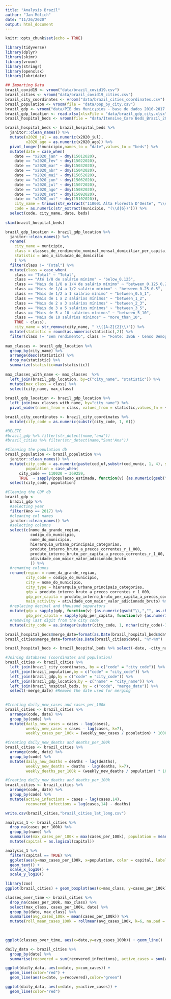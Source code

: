 ```yaml
---
title: "Analysis Brazil"
author: "Jan Mölich"
date: "11/26/2020"
output: html_document
---
```


```r
knitr::opts_chunk$set(echo = TRUE)
```

```r
library(tidyverse)
library(dplyr)
library(skimr)
library(vroom)
library(stringr)
library(openxlsx)
library(lubridate)
```


```r

## Importing Data
brazil_covid19 <- vroom("data/brazil_covid19.csv")
brazil_cities <- vroom("data/brazil_covid19_cities.csv")
brazil_city_coordinates <- vroom("data/brazil_cities_coordinates.csv")
brazil_population <- vroom(file = "data/pop_by_city.csv")
brazil_gdp <- vroom("data/PIB dos Munic¡pios - base de dados 2010-2017.csv")
brazil_gdp_location <- read.xlsx(xlsxFile = "data/brazil_gdp_city.xlsx", fillMergedCells = TRUE, colNames = TRUE) 
brazil_hospital_beds <- vroom(file = "data/Itensive_Care Beds_Brazil_2020.csv", delim=';')

brazil_hospital_beds <- brazil_hospital_beds %>% 
  janitor::clean_names() %>% 
  mutate(x2020_jul = as.numeric(x2020_jul),
         x2020_ago = as.numeric(x2020_ago)) %>% 
  pivot_longer(!municipio,names_to = "date",values_to = "beds") %>% 
  mutate(date = case_when(
    date == "x2020_jan" ~ dmy(15012020),
    date == "x2020_fev" ~ dmy(15022020),
    date == "x2020_mar" ~ dmy(15032020),
    date == "x2020_abr" ~ dmy(15042020),
    date == "x2020_mai" ~ dmy(15052020),
    date == "x2020_jun" ~ dmy(15062020),
    date == "x2020_jul" ~ dmy(15072020),
    date == "x2020_ago" ~ dmy(15082020),
    date == "x2020_set" ~ dmy(15092020),
    date == "x2020_out" ~ dmy(15102020)),
    city_name = trimws(str_extract("110001 Alta Floresta D'Oeste", "\\s.*"),"l"),
    code = as.numeric(str_extract(municipio, "(\\d{6})"))) %>% 
  select(code, city_name, date, beds)
  
skim(brazil_hospital_beds)

brazil_gdp_location <- brazil_gdp_location %>% 
  janitor::clean_names() %>% 
  rename(
    city_name = municipio,
    class = classes_de_rendimento_nominal_mensal_domiciliar_per_capita,
    statistic = ano_x_situacao_do_domicilio
    ) %>% 
  filter(class != "Total") %>% 
  mutate(class = case_when(
    class == "Total" ~ "Total",
    class == "Até 1/8 de salário mínimo" ~ "below_0.125",
    class == "Mais de 1/8 a 1/4 de salário mínimo" ~ "between_0.125_0.25",
    class == "Mais de 1/4 a 1/2 salário mínimo" ~ "between_0.25_0.5",
    class == "Mais de 1/2 a 1 salário mínimo" ~ "between_0.5_1",
    class == "Mais de 1 a 2 salários mínimos" ~ "between_1_2",
    class == "Mais de 2 a 3 salários mínimos" ~ "between_2_3",
    class == "Mais de 3 a 5 salários mínimos" ~ "between_3_5",
    class == "Mais de 5 a 10 salários mínimos" ~ "between_5_10",
    class == "Mais de 10 salários mínimos" ~ "more_than_10",
    TRUE ~ class),
    city_name = str_remove(city_name, " \\([A-Z]{2}\\)")) %>% 
  mutate(statistic = round(as.numeric(statistic),2)) %>% 
  filter(class != "Sem rendimento", class != "Fonte: IBGE - Censo Demográfico") 
  
max_classes <- brazil_gdp_location %>% 
  group_by(city_name) %>% 
  arrange(desc(statistic)) %>% 
  drop_na(statistic) %>% 
  summarize(statistic=max(statistic))
  
max_classes_with_name <- max_classes  %>% 
  left_join(brazil_gdp_location, by=c("city_name", "statistic")) %>% 
  mutate(max_class = class) %>% 
  select(city_name, max_class)
  
brazil_gdp_location <- brazil_gdp_location %>% 
  left_join(max_classes_with_name, by="city_name") %>% 
  pivot_wider(names_from = class, values_from = statistic,values_fn = {mean})

brazil_city_coordinates <- brazil_city_coordinates %>% 
  mutate(city_code = as.numeric(substr(city_code, 1, 6)))

#DELETE
#brazil_gdp %>% filter(str_detect(nome,"ana"))
#brazil_cities %>% filter(str_detect(name,"Sant'Ana"))

#Cleaning the population db
brazil_population <- brazil_population %>% 
  janitor::clean_names() %>% 
  mutate(city_code = as.numeric(paste(cod_uf,substr(cod_munic, 1, 4), sep = "")), 
         population = case_when(
      city_code == 110020 ~ 369259,
      TRUE  ~ sapply(populacao_estimada, function(v) {as.numeric(gsub("\\.","", as.character(v)))}))) %>% 
  select(city_code, population)

#Cleaning the GDP db
brazil_gdp <- 
  brazil_gdp %>% 
  #selecting year
  filter(Ano == 2017) %>%
  #cleaning col names
  janitor::clean_names() %>% 
  #selecting columns
  select(c(nome_da_grande_regiao,
           codigo_do_municipio,
           nome_do_municipio,
           hierarquia_urbana_principais_categorias,
           produto_interno_bruto_a_precos_correntes_r_1_000,
           produto_interno_bruto_per_capita_a_precos_correntes_r_1_00,
           atividade_com_maior_valor_adicionado_bruto
           )) %>% 
  #renaming columns
  rename(region = nome_da_grande_regiao,
         city_code = codigo_do_municipio,
         city = nome_do_municipio,
         city_type = hierarquia_urbana_principais_categorias,
         gdp = produto_interno_bruto_a_precos_correntes_r_1_000,
         gdp_per_capita = produto_interno_bruto_per_capita_a_precos_correntes_r_1_00,
         main_activity = atividade_com_maior_valor_adicionado_bruto) %>% 
  #replacing decimal and thousand separators
  mutate(gdp = sapply(gdp, function(v) {as.numeric(gsub("\\,","", as.character(v)))}),
         gdp_per_capita = sapply(gdp_per_capita, function(v) {as.numeric(gsub("\\,","", as.character(v)))})) %>% 
  #removing last digit from the city code
  mutate(city_code = as.integer(substr(city_code, 1, nchar(city_code)-1)))

brazil_hospital_beds$merge_date=format(as.Date(brazil_hospital_beds$date), "%Y-%m")
brazil_cities$merge_date=format(as.Date(brazil_cities$date), "%Y-%m")

brazil_hospital_beds <- brazil_hospital_beds %>% select(-date, -city_name) #remove uneccessary columns

#Joining databases (coordinates and population)
brazil_cities <- brazil_cities %>% 
  left_join(brazil_city_coordinates, by = c("code" = "city_code")) %>% 
  left_join(brazil_population,by = c("code" = "city_code")) %>% 
  left_join(brazil_gdp,by = c("code" = "city_code")) %>% 
  left_join(brazil_gdp_location,by = c("name" = "city_name")) %>% 
  left_join(brazil_hospital_beds, by = c("code", "merge_date")) %>% 
  select(-merge_date) #Remove the date used for merging
  

#Creating daily_new_cases and cases_per_100k
brazil_cities <- brazil_cities %>% 
  arrange(code, date) %>% 
  group_by(code) %>% 
  mutate(daily_new_cases = cases - lag(cases),
         weekly_new_cases = cases - lag(cases, k=7),
         weekly_cases_per_100k = (weekly_new_cases / population) * 100000)

#Creating daily_new_deaths and deaths_per_100k
brazil_cities <- brazil_cities %>% 
  arrange(code, date) %>% 
  group_by(code) %>% 
  mutate(daily_new_deaths = deaths - lag(deaths),
         weekly_new_deaths = deaths - lag(deaths, k=7),
         weekly_deaths_per_100k = (weekly_new_deaths / population) * 100000)

#Creating daily_new_deaths and deaths_per_100k
brazil_cities <- brazil_cities %>% 
  arrange(code, date) %>% 
  group_by(code) %>% 
  mutate(active_infections = cases - lag(cases,14),
         recovered_infections = lag(cases,14) - deaths)

write.csv(brazil_cities,"brazil_cities_lat_long.csv")
```

```r

analysis_1 <- brazil_cities %>% 
  drop_na(cases_per_100k) %>% 
  group_by(name) %>% 
  summarise(max_cases_per_100k = max(cases_per_100k), population = mean(population), capital = mean(capital)) %>% 
  mutate(capital = as.logical(capital))

analysis_1 %>% 
  filter(capital == TRUE) %>% 
  ggplot(aes(y=max_cases_per_100k, x=population, color = capital, label = name)) + geom_point() +
  geom_text() + 
  scale_x_log10() +
  scale_y_log10()
```

```r
library(zoo)
ggplot(brazil_cities) + geom_boxplot(aes(x=max_class, y=cases_per_100k), alpha=0.02)

classes_over_time <- brazil_cities %>% 
  drop_na(cases_per_100k, max_class) %>% 
  select(max_class, cases_per_100k, date) %>% 
  group_by(date, max_class) %>% 
  summarise(avg_cases_100k = mean(cases_per_100k)) %>% 
  mutate(roll_mean_cases_100k = rollmean(avg_cases_100k, k=6, na.pad = T))
  
  

ggplot(classes_over_time, aes(x=date,y=avg_cases_100k)) + geom_line()
```
```r
daily_data <- brazil_cities %>% 
  group_by(date) %>% 
  summarise(recovered = sum(recovered_infections), active_cases = sum(active_infections), cum_cases = sum(cases))

ggplot(daily_data, aes(x=date, y=cum_cases)) + 
  geom_line(color="red") +
  geom_line(aes(x=date, y=recovered),color="green")

ggplot(daily_data, aes(x=date, y=active_cases)) + 
  geom_line(color="red")
```




